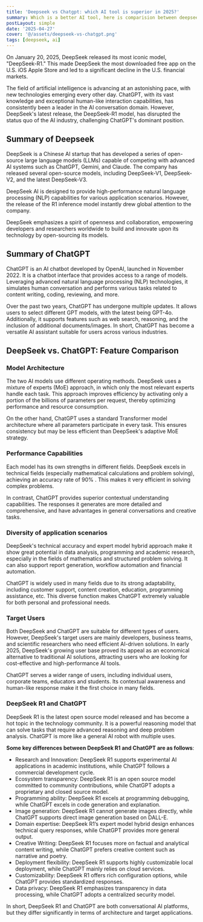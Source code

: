 ```yaml
---
title: 'Deepseek vs Chatgpt: which AI tool is superior in 2025?'
summary: Which is a better AI tool, here is comparision between deepseek or chatgpt in 2025
postLayout: simple
date: '2025-04-27'
cover: '@/assets/deepseek-vs-chatgpt.png'
tags: [deepseek, ai]
---
```


On January 20, 2025, DeepSeek released its most iconic model, "DeepSeek-R1." This made DeepSeek the most downloaded free app on the U.S. iOS Apple Store and led to a significant decline in the U.S. financial markets.

The field of artificial intelligence is advancing at an astonishing pace, with new technologies emerging every other day. ChatGPT, with its vast knowledge and exceptional human-like interaction capabilities, has consistently been a leader in the AI conversation domain. However, DeepSeek's latest release, the DeepSeek-R1 model, has disrupted the status quo of the AI industry, challenging ChatGPT's dominant position.

## Summary of Deepseek

DeepSeek is a Chinese AI startup that has developed a series of open-source large language models (LLMs) capable of competing with advanced AI systems such as ChatGPT, Gemini, and Claude. The company has released several open-source models, including DeepSeek-V1, DeepSeek-V2, and the latest DeepSeek-V3.

DeepSeek AI is designed to provide high-performance natural language processing (NLP) capabilities for various application scenarios. However, the release of the R1 inference model instantly drew global attention to the company.

DeepSeek emphasizes a spirit of openness and collaboration, empowering developers and researchers worldwide to build and innovate upon its technology by open-sourcing its models.

## Summary of ChatGPT

ChatGPT is an AI chatbot developed by OpenAI, launched in November 2022. It is a chatbot interface that provides access to a range of models. Leveraging advanced natural language processing (NLP) technologies, it simulates human conversation and performs various tasks related to content writing, coding, reviewing, and more.

Over the past two years, ChatGPT has undergone multiple updates. It allows users to select different GPT models, with the latest being GPT-4o. Additionally, it supports features such as web search, reasoning, and the inclusion of additional documents/images. In short, ChatGPT has become a versatile AI assistant suitable for users across various industries.



## DeepSeek vs. ChatGPT: Feature Comparison

### Model Architecture

The two AI models use different operating methods. DeepSeek uses a mixture of experts (MoE) approach, in which only the most relevant experts handle each task. This approach improves efficiency by activating only a portion of the billions of parameters per request, thereby optimizing performance and resource consumption.

On the other hand, ChatGPT uses a standard Transformer model architecture where all parameters participate in every task. This ensures consistency but may be less efficient than DeepSeek's adaptive MoE strategy.

### Performance Capabilities

Each model has its own strengths in different fields. DeepSeek excels in technical fields (especially mathematical calculations and problem solving), achieving an accuracy rate of 90% . This makes it very efficient in solving complex problems.

In contrast, ChatGPT provides superior contextual understanding capabilities. The responses it generates are more detailed and comprehensive, and have advantages in general conversations and creative tasks.

### Diversity of application scenarios

DeepSeek's technical accuracy and expert model hybrid approach make it show great potential in data analysis, programming and academic research, especially in the fields of mathematics and structured problem solving. It can also support report generation, workflow automation and financial automation.

ChatGPT is widely used in many fields due to its strong adaptability, including customer support, content creation, education, programming assistance, etc. This diverse function makes ChatGPT extremely valuable for both personal and professional needs.

### Target Users

Both DeepSeek and ChatGPT are suitable for different types of users. However, DeepSeek's target users are mainly developers, business teams, and scientific researchers who need efficient AI-driven solutions. In early 2025, DeepSeek's growing user base proved its appeal as an economical alternative to traditional AI solutions, attracting users who are looking for cost-effective and high-performance AI tools.

ChatGPT serves a wider range of users, including individual users, corporate teams, educators and students. Its contextual awareness and human-like response make it the first choice in many fields.

### DeepSeek R1 and ChatGPT

DeepSeek R1 is the latest open source model released and has become a hot topic in the technology community. It is a powerful reasoning model that can solve tasks that require advanced reasoning and deep problem analysis. ChatGPT is more like a general AI robot with multiple uses.

**Some key differences between DeepSeek R1 and ChatGPT are as follows**:

- Research and Innovation: DeepSeek R1 supports experimental AI applications in academic institutions, while ChatGPT follows a commercial development cycle.
- Ecosystem transparency: DeepSeek R1 is an open source model committed to community contributions, while ChatGPT adopts a proprietary and closed source model.
- Programming ability: DeepSeek R1 excels at programming debugging, while ChatGPT excels in code generation and explanation.
- Image generation: DeepSeek R1 cannot generate images directly, while ChatGPT supports direct image generation based on DALL-E.
- Domain expertise: DeepSeek R1’s expert model hybrid design enhances technical query responses, while ChatGPT provides more general output.
- Creative Writing: DeepSeek R1 focuses more on factual and analytical content writing, while ChatGPT prefers creative content such as narrative and poetry.
- Deployment flexibility: DeepSeek R1 supports highly customizable local deployment, while ChatGPT mainly relies on cloud services.
- Customizability: DeepSeek R1 offers rich configuration options, while ChatGPT provides standardized responses.
- Data privacy: DeepSeek R1 emphasizes transparency in data processing, while ChatGPT adopts a centralized security model.

In short, DeepSeek R1 and ChatGPT are both conversational AI platforms, but they differ significantly in terms of architecture and target applications.
